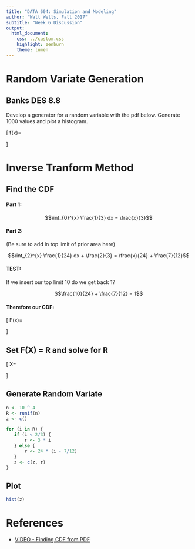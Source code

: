 ```yaml
---
title: "DATA 604: Simulation and Modeling"
author: "Walt Wells, Fall 2017"
subtitle: "Week 6 Discussion"
output:
  html_document:
    css: ../custom.css
    highlight: zenburn
    theme: lumen
---
```


# Random Variate Generation

## Banks DES 8.8

Develop a generator for a random variable with the pdf below.   Generate 1000 values and plot a histogram. 

\[
f(x)=\begin{cases}
    1/3 & 0 \leq x \leq 2 \\
    1/24 & 2 < x \leq 10 \\
    0 & otherwise \\
      \end{cases}
\]

# Inverse Tranform Method

## Find the CDF 

#### Part 1:  

$$\int_{0}^{x} \frac{1}{3} dx = \frac{x}{3}$$

#### Part 2: 
(Be sure to add in top limit of prior area here) 

$$\int_{2}^{x} \frac{1}{24} dx + \frac{2}{3} = \frac{x}{24} + \frac{7}{12}$$

#### TEST:   
If we insert our top limit 10 do we get back 1?   

$$\frac{10}{24} + \frac{7}{12} = 1$$

#### Therefore our CDF: 

\[
F(x)=\begin{cases}
    0 &  x < 0 \\
    \frac{x}{3} &  0 \leq x \leq 2 \\
    \frac{x}{24} + \frac{7}{12} & 2 < x \leq 10 \\
    1 & x > 10 \\
      \end{cases}
\]

## Set F(X) = R and solve for R

\[
X=\begin{cases}
    3R &  0 \leq R \leq 2/3 \\
    24(R - \frac{7}{12}) &  2/3 < R \leq 1 \\
   \end{cases}
\]

## Generate Random Variate


```r
n <- 10 ^ 4
R <- runif(n)
z <- c()

for (i in R) {
   if (i < 2/3) {
       r <- 3 * i
   } else {
       r <- 24 * (i - 7/12)
   }
   z <- c(z, r)
}
```

## Plot

```r
hist(z)

```


# References

* [VIDEO - Finding CDF from PDF](https://www.youtube.com/watch?v=WDGyFeuk9oI)
